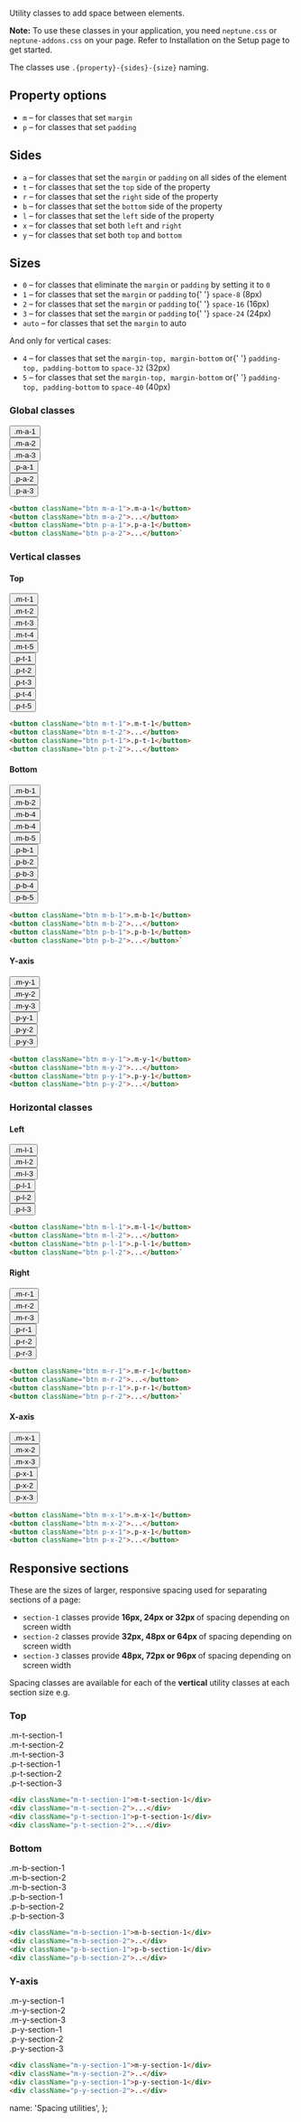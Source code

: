 
Utility classes to add space between elements.

**Note:** To use these classes in your application, you need `neptune.css` or `neptune-addons.css` on your page. Refer to <DocumentLink href="/about/Setup#installation">Installation</DocumentLink> on the Setup page to get started.

The classes use <code>.{property}-{sides}-{size}</code> naming.

## Property options

<ul>
  <li>
    <code>m</code> – for classes that set <code>margin</code>
  </li>
  <li>
    <code>p</code> – for classes that set <code>padding</code>
  </li>
</ul>

## Sides

<ul>
  <li>
    <code>a</code> – for classes that set the <code>margin</code> or <code>padding</code> on all
    sides of the element
  </li>
  <li>
    <code>t</code> – for classes that set the <code>top</code> side of the property
  </li>
  <li>
    <code>r</code> – for classes that set the <code>right</code> side of the property
  </li>
  <li>
    <code>b</code> – for classes that set the <code>bottom</code> side of the property
  </li>
  <li>
    <code>l</code> – for classes that set the <code>left</code> side of the property
  </li>
  <li>
    <code>x</code> – for classes that set both <code>left</code> and <code>right</code>
  </li>
  <li>
    <code>y</code> – for classes that set both <code>top</code> and <code>bottom</code>
  </li>
</ul>

## Sizes

<ul>
  <li>
    <code>0</code> – for classes that eliminate the <code>margin</code> or <code>padding</code> by
    setting it to <code>0</code>
  </li>
  <li>
    <code>1</code> – for classes that set the <code>margin</code> or <code>padding</code> to{' '}
    <code>space-8</code> (8px)
  </li>
  <li>
    <code>2</code> – for classes that set the <code>margin</code> or <code>padding</code> to{' '}
    <code>space-16</code> (16px)
  </li>
  <li>
    <code>3</code> – for classes that set the <code>margin</code> or <code>padding</code> to{' '}
    <code>space-24</code> (24px)
  </li>
  <li>
    <code>auto</code> – for classes that set the <code>margin</code> to auto
  </li>
</ul>
<p>And only for vertical cases:</p>
<ul>
  <li>
    <code>4</code> – for classes that set the <code>margin-top, margin-bottom</code> or{' '}
    <code>padding-top, padding-bottom</code> to <code>space-32</code> (32px)
  </li>
  <li>
    <code>5</code> – for classes that set the <code>margin-top, margin-bottom</code> or{' '}
    <code>padding-top, padding-bottom</code> to <code>space-40</code> (40px)
  </li>
</ul>

### Global classes

<div className="d-flex flex-wrap justify-content-between">
  <div className="m-r-1 m-b-2">
    <span className="bg-default box-dashed d-inline-block">
      <button className="btn btn-primary m-a-1">.m-a-1</button>
    </span>
  </div>
  <div className="m-r-1 m-b-2">
    <span className="bg-default box-dashed d-inline-block">
      <button className="btn btn-primary m-a-2">.m-a-2</button>
    </span>
  </div>
  <div className="m-r-1 m-b-2">
    <span className="bg-default box-dashed d-inline-block">
      <button className="btn btn-primary m-a-3">.m-a-3</button>
    </span>
  </div>
  <div className="m-r-1 m-b-2">
    <span className="bg-default d-inline-block">
      <button className="btn btn-primary p-a-1">.p-a-1</button>
    </span>
  </div>
  <div className="m-r-1 m-b-2">
    <span className="bg-default d-inline-block">
      <button className="btn btn-primary p-a-2">.p-a-2</button>
    </span>
  </div>
  <div className="m-r-1 m-b-2">
    <span className="bg-default d-inline-block">
      <button className="btn btn-primary p-a-3">.p-a-3</button>
    </span>
  </div>
</div>

```html
<button className="btn m-a-1">.m-a-1</button>
<button className="btn m-a-2">...</button>
<button className="btn p-a-1">.p-a-1</button>
<button className="btn p-a-2">...</button>`
```

### Vertical classes

#### Top

<div className="d-flex flex-wrap justify-content-between">
  <div className="m-r-1 m-b-2">
    <span className="bg-default box-dashed d-inline-block">
      <button className="btn btn-primary m-t-1">.m-t-1</button>
    </span>
  </div>
  <div className="m-r-1 m-b-2">
    <span className="bg-default box-dashed d-inline-block">
      <button className="btn btn-primary m-t-2">.m-t-2</button>
    </span>
  </div>
  <div className="m-r-1 m-b-2">
    <span className="bg-default box-dashed d-inline-block">
      <button className="btn btn-primary m-t-3">.m-t-3</button>
    </span>
  </div>
  <div className="m-r-1 m-b-2">
    <span className="bg-default box-dashed d-inline-block">
      <button className="btn btn-primary m-t-4">.m-t-4</button>
    </span>
  </div>
  <div className="m-r-1 m-b-2">
    <span className="bg-default box-dashed d-inline-block">
      <button className="btn btn-primary m-t-5">.m-t-5</button>
    </span>
  </div>
</div>
<div className="d-flex flex-wrap justify-content-between">
  <div className="m-r-1 m-b-2">
    <span className="bg-default d-inline-block">
      <button className="btn btn-primary p-t-1">.p-t-1</button>
    </span>
  </div>
  <div className="m-r-1 m-b-2">
    <span className="bg-default d-inline-block">
      <button className="btn btn-primary p-t-2">.p-t-2</button>
    </span>
  </div>
  <div className="m-r-1 m-b-2">
    <span className="bg-default d-inline-block">
      <button className="btn btn-primary p-t-3">.p-t-3</button>
    </span>
  </div>
  <div className="m-r-1 m-b-2">
    <span className="bg-default d-inline-block">
      <button className="btn btn-primary p-t-4">.p-t-4</button>
    </span>
  </div>
  <div className="m-r-1 m-b-2">
    <span className="bg-default d-inline-block">
      <button className="btn btn-primary p-t-5">.p-t-5</button>
    </span>
  </div>
</div>

```html
<button className="btn m-t-1">.m-t-1</button>
<button className="btn m-t-2">...</button>
<button className="btn p-t-1">.p-t-1</button>
<button className="btn p-t-2">...</button>
```

#### Bottom

<div className="d-flex flex-wrap justify-content-between">
  <div className="m-r-1 m-b-2">
    <span className="bg-default box-dashed d-inline-block">
      <button className="btn btn-primary m-b-1">.m-b-1</button>
    </span>
  </div>
  <div className="m-r-1 m-b-2">
    <span className="bg-default box-dashed d-inline-block">
      <button className="btn btn-primary m-b-2">.m-b-2</button>
    </span>
  </div>
  <div className="m-r-1 m-b-2">
    <span className="bg-default box-dashed d-inline-block">
      <button className="btn btn-primary m-b-4">.m-b-4</button>
    </span>
  </div>
  <div className="m-r-1 m-b-2">
    <span className="bg-default box-dashed d-inline-block">
      <button className="btn btn-primary m-b-4">.m-b-4</button>
    </span>
  </div>
  <div className="m-r-1 m-b-2">
    <span className="bg-default box-dashed d-inline-block">
      <button className="btn btn-primary m-b-5">.m-b-5</button>
    </span>
  </div>
</div>
<div className="d-flex flex-wrap justify-content-between">
  <div className="m-r-1 m-b-2">
    <span className="bg-default d-inline-block">
      <button className="btn btn-primary p-b-1">.p-b-1</button>
    </span>
  </div>
  <div className="m-r-1 m-b-2">
    <span className="bg-default d-inline-block">
      <button className="btn btn-primary p-b-2">.p-b-2</button>
    </span>
  </div>
  <div className="m-r-1 m-b-2">
    <span className="bg-default d-inline-block">
      <button className="btn btn-primary p-b-3">.p-b-3</button>
    </span>
  </div>
  <div className="m-r-1 m-b-2">
    <span className="bg-default d-inline-block">
      <button className="btn btn-primary p-b-4">.p-b-4</button>
    </span>
  </div>
  <div className="m-r-1 m-b-2">
    <span className="bg-default d-inline-block">
      <button className="btn btn-primary p-b-5">.p-b-5</button>
    </span>
  </div>
</div>

```html
<button className="btn m-b-1">.m-b-1</button>
<button className="btn m-b-2">...</button>
<button className="btn p-b-1">.p-b-1</button>
<button className="btn p-b-2">...</button>`
```

#### Y-axis

<div className="d-flex flex-wrap justify-content-between">
  <div className="m-r-1 m-b-2">
    <span className="bg-default box-dashed d-inline-block">
      <button className="btn btn-primary m-y-1">.m-y-1</button>
    </span>
  </div>
  <div className="m-r-1 m-b-2">
    <span className="bg-default box-dashed d-inline-block">
      <button className="btn btn-primary m-y-2">.m-y-2</button>
    </span>
  </div>
  <div className="m-r-1 m-b-2">
    <span className="bg-default box-dashed d-inline-block">
      <button className="btn btn-primary m-y-3">.m-y-3</button>
    </span>
  </div>
  <div className="m-r-1 m-b-2">
    <span className="bg-default d-inline-block">
      <button className="btn btn-primary p-y-1">.p-y-1</button>
    </span>
  </div>
  <div className="m-r-1 m-b-2">
    <span className="bg-default d-inline-block">
      <button className="btn btn-primary p-y-2">.p-y-2</button>
    </span>
  </div>
  <div className="m-r-1 m-b-2">
    <span className="bg-default d-inline-block">
      <button className="btn btn-primary p-y-3">.p-y-3</button>
    </span>
  </div>
</div>

```html
<button className="btn m-y-1">.m-y-1</button>
<button className="btn m-y-2">...</button>
<button className="btn p-y-1">.p-y-1</button>
<button className="btn p-y-2">...</button>
```

### Horizontal classes

#### Left

<div className="d-flex flex-wrap justify-content-between">
  <div className="m-r-1 m-b-2">
    <span className="bg-default box-dashed d-inline-block">
      <button className="btn btn-primary m-l-1">.m-l-1</button>
    </span>
  </div>
  <div className="m-r-1 m-b-2">
    <span className="bg-default box-dashed d-inline-block">
      <button className="btn btn-primary m-l-2">.m-l-2</button>
    </span>
  </div>
  <div className="m-r-1 m-b-2">
    <span className="bg-default box-dashed d-inline-block">
      <button className="btn btn-primary m-l-3">.m-l-3</button>
    </span>
  </div>
  <div className="m-r-1 m-b-2">
    <span className="bg-default d-inline-block">
      <button className="btn btn-primary p-l-1">.p-l-1</button>
    </span>
  </div>
  <div className="m-r-1 m-b-2">
    <span className="bg-default d-inline-block">
      <button className="btn btn-primary p-l-2">.p-l-2</button>
    </span>
  </div>
  <div className="m-r-1 m-b-2">
    <span className="bg-default d-inline-block">
      <button className="btn btn-primary p-l-3">.p-l-3</button>
    </span>
  </div>
</div>

```html
<button className="btn m-l-1">.m-l-1</button>
<button className="btn m-l-2">...</button>
<button className="btn p-l-1">.p-l-1</button>
<button className="btn p-l-2">...</button>`
```

#### Right

<div className="d-flex flex-wrap justify-content-between">
  <div className="m-r-1 m-b-2">
    <span className="bg-default box-dashed d-inline-block">
      <button className="btn btn-primary m-r-1">.m-r-1</button>
    </span>
  </div>
  <div className="m-r-1 m-b-2">
    <span className="bg-default box-dashed d-inline-block">
      <button className="btn btn-primary m-r-2">.m-r-2</button>
    </span>
  </div>
  <div className="m-r-1 m-b-2">
    <span className="bg-default box-dashed d-inline-block">
      <button className="btn btn-primary m-r-3">.m-r-3</button>
    </span>
  </div>
  <div className="m-r-1 m-b-2">
    <span className="bg-default d-inline-block">
      <button className="btn btn-primary p-r-1">.p-r-1</button>
    </span>
  </div>
  <div className="m-r-1 m-b-2">
    <span className="bg-default d-inline-block">
      <button className="btn btn-primary p-r-2">.p-r-2</button>
    </span>
  </div>
  <div className="m-r-1 m-b-2">
    <span className="bg-default d-inline-block">
      <button className="btn btn-primary p-r-3">.p-r-3</button>
    </span>
  </div>
</div>

```html
<button className="btn m-r-1">.m-r-1</button>
<button className="btn m-r-2">...</button>
<button className="btn p-r-1">.p-r-1</button>
<button className="btn p-r-2">...</button>`
```

#### X-axis

<div className="d-flex flex-wrap justify-content-between">
  <div className="m-r-1 m-b-2">
    <span className="bg-default box-dashed d-inline-block">
      <button className="btn btn-primary m-x-1">.m-x-1</button>
    </span>
  </div>
  <div className="m-r-1 m-b-2">
    <span className="bg-default box-dashed d-inline-block">
      <button className="btn btn-primary m-x-2">.m-x-2</button>
    </span>
  </div>
  <div className="m-r-1 m-b-2">
    <span className="bg-default box-dashed d-inline-block">
      <button className="btn btn-primary m-x-3">.m-x-3</button>
    </span>
  </div>
  <div className="m-r-1 m-b-2">
    <span className="bg-default d-inline-block">
      <button className="btn btn-primary p-x-1">.p-x-1</button>
    </span>
  </div>
  <div className="m-r-1 m-b-2">
    <span className="bg-default d-inline-block">
      <button className="btn btn-primary p-x-2">.p-x-2</button>
    </span>
  </div>
  <div className="m-r-1 m-b-2">
    <span className="bg-default d-inline-block">
      <button className="btn btn-primary p-x-3">.p-x-3</button>
    </span>
  </div>
</div>

```html
<button className="btn m-x-1">.m-x-1</button>
<button className="btn m-x-2">...</button>
<button className="btn p-x-1">.p-x-1</button>
<button className="btn p-x-2">...</button>
```

## Responsive sections

These are the sizes of larger, responsive spacing used for separating sections of a page:

<ul>
  <li>
    <code>section-1</code> classes provide <strong>16px, 24px or 32px </strong> of spacing depending
    on screen width
  </li>
  <li>
    <code>section-2</code> classes provide <strong>32px, 48px or 64px </strong> of spacing depending
    on screen width
  </li>
  <li>
    <code>section-3</code> classes provide <strong>48px, 72px or 96px </strong> of spacing depending
    on screen width
  </li>
</ul>

Spacing classes are available for each of the <strong>vertical</strong> utility classes at each section size e.g.

### Top

<div className="d-flex justify-content-between align-items-end m-b-4">
  <div className="box-dashed d-inline-block">
    <div className="bg-default m-t-section-1">.m-t-section-1</div>
  </div>
  <div className="box-dashed d-inline-block">
    <div className="bg-default m-t-section-2">.m-t-section-2</div>
  </div>
  <div className="box-dashed d-inline-block">
    <div className="bg-default m-t-section-3">.m-t-section-3</div>
  </div>
  <div className="box-dashed d-inline-block">
    <div className="bg-default p-t-section-1">.p-t-section-1</div>
  </div>
  <div className="box-dashed d-inline-block">
    <div className="bg-default p-t-section-2">.p-t-section-2</div>
  </div>
  <div className="box-dashed d-inline-block">
    <div className="bg-default p-t-section-3">.p-t-section-3</div>
  </div>
</div>

```html
<div className="m-t-section-1">m-t-section-1</div>
<div className="m-t-section-2">...</div>
<div className="p-t-section-1">p-t-section-1</div>
<div className="p-t-section-2">...</div>
```

### Bottom

<div className="d-flex justify-content-between align-items-start m-b-4">
  <div className="box-dashed d-inline-block">
    <div className="bg-default m-b-section-1">.m-b-section-1</div>
  </div>
  <div className="box-dashed d-inline-block">
    <div className="bg-default m-b-section-2">.m-b-section-2</div>
  </div>
  <div className="box-dashed d-inline-block">
    <div className="bg-default m-b-section-3">.m-b-section-3</div>
  </div>
  <div className="box-dashed d-inline-block">
    <div className="bg-default p-b-section-1">.p-b-section-1</div>
  </div>
  <div className="box-dashed d-inline-block">
    <div className="bg-default p-b-section-2">.p-b-section-2</div>
  </div>
  <div className="box-dashed d-inline-block">
    <div className="bg-default p-b-section-3">.p-b-section-3</div>
  </div>
</div>

```html
<div className="m-b-section-1">m-b-section-1</div>
<div className="m-b-section-2">..</div>
<div className="p-b-section-1">p-b-section-1</div>
<div className="p-b-section-2">..</div>
```

### Y-axis

<div className="d-flex justify-content-between align-items-center m-b-4">
  <div className="box-dashed d-inline-block">
    <div className="bg-default m-y-section-1">.m-y-section-1</div>
  </div>
  <div className="box-dashed d-inline-block">
    <div className="bg-default m-y-section-2">.m-y-section-2</div>
  </div>
  <div className="box-dashed d-inline-block">
    <div className="bg-default m-y-section-3">.m-y-section-3</div>
  </div>
</div>
<div className="d-flex justify-content-between align-items-center">
  <div className="box-dashed d-inline-block">
    <div className="bg-default p-y-section-1">.p-y-section-1</div>
  </div>
  <div className="box-dashed d-inline-block">
    <div className="bg-default p-y-section-2">.p-y-section-2</div>
  </div>
  <div className="box-dashed d-inline-block">
    <div className="bg-default p-y-section-3">.p-y-section-3</div>
  </div>
</div>

```html
<div className="m-y-section-1">m-y-section-1</div>
<div className="m-y-section-2">..</div>
<div className="p-y-section-1">p-y-section-1</div>
<div className="p-y-section-2">..</div>
```

  name: 'Spacing utilities',
};
